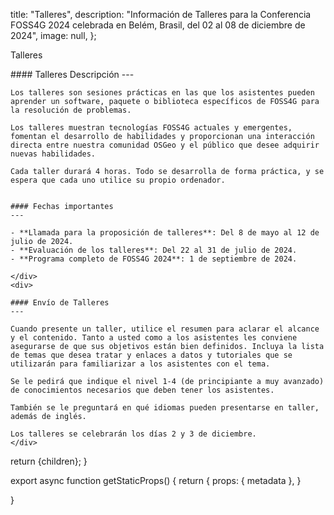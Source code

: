 
  title: "Talleres",
  description: "Información de Talleres para la Conferencia FOSS4G 2024 celebrada en Belém, Brasil, del 02 al 08 de diciembre de 2024",
  image: null,
};


<Heading color="green" bubble>Talleres</Heading>


<div className="grid space-y-4 mt-4">
  <div className="grid md:grid-cols-2 gap-4">  
    <div className="">
    #### Talleres Descripción
    ---

    Los talleres son sesiones prácticas en las que los asistentes pueden aprender un software, paquete o biblioteca específicos de FOSS4G para la resolución de problemas.

    Los talleres muestran tecnologías FOSS4G actuales y emergentes, fomentan el desarrollo de habilidades y proporcionan una interacción directa entre nuestra comunidad OSGeo y el público que desee adquirir nuevas habilidades.

    Cada taller durará 4 horas. Todo se desarrolla de forma práctica, y se espera que cada uno utilice su propio ordenador.


    #### Fechas importantes
    ---

    - **Llamada para la proposición de talleres**: Del 8 de mayo al 12 de julio de 2024.
    - **Evaluación de los talleres**: Del 22 al 31 de julio de 2024.
    - **Programa completo de FOSS4G 2024**: 1 de septiembre de 2024.

    </div>
    <div>

    #### Envío de Talleres
    ---

    Cuando presente un taller, utilice el resumen para aclarar el alcance y el contenido. Tanto a usted como a los asistentes les conviene asegurarse de que sus objetivos están bien definidos. Incluya la lista de temas que desea tratar y enlaces a datos y tutoriales que se utilizarán para familiarizar a los asistentes con el tema.

    Se le pedirá que indique el nivel 1-4 (de principiante a muy avanzado) de conocimientos necesarios que deben tener los asistentes.

    También se le preguntará en qué idiomas pueden presentarse en taller, además de inglés.

    Los talleres se celebrarán los días 2 y 3 de diciembre.
    </div>
  </div>
</div>

  return <MdxLayout metadata={metadata}>{children}</MdxLayout>;
}

export async function getStaticProps() {
  return {
    props: {
      metadata
    },
  }

}
